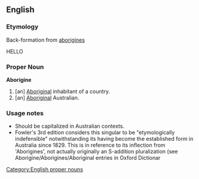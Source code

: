 ==English==
===Etymology===
Back-formation from [[aborigines]]

HELLO

===Proper Noun===
'''Aborigine'''
#[an] [[Aboriginal]] inhabitant of a country.
#[an] [[Aboriginal]] Australian.

===Usage notes===
*Should be capitalized in Australian contexts.
*Fowler's 3rd edition considers this singular to be "etymologically indefensible" notwithstanding its having become the established form in Australia since 1829.  This is in reference to its inflection from 'Aborigines', not actually originally an S-addition pluralization (see Aborigine/Aborigines/Aboriginal entries in Oxford Dictionar
[[Category:English proper nouns]]